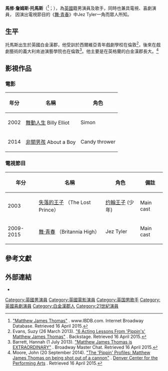 {{Infobox person
| name             = 馬修·詹姆斯·托馬斯
| 本名             =Matthew James Thomas
| image            = 
| caption          = 
| birth_name       =  
| birth_date       = {{Birth_date_and_age|1988|3|3}}
| birth_place      = [[英國|英國]][[白金漢郡|白金漢郡]]
| death_date       = 
| death_place      = 
| death_cause      = 
| body_discovered  = 
| resting_place    = 
| education        = 
| alma_mater       = 
| religion         = 
| hometown         = 
| residence        = 
| nationality      = {{UK}}
| other_names      = 
| occupation       = 演員、歌手、電視演員、喜劇演員
| years_active     = 1999年至今
| spouse           =
| domestic_partner = 
| children         = 
| parents          = 
| known_for        = 《舞·青春》
| awards           = 
| 語言             = [[英語|英語]]
| signature        = 
| website          = 
| IMDb = nm0859228
}}
'''馬修·詹姆斯·托馬斯'''（{{lang-en|'''Matthew James Thomas'''}}<ref>[http://ibdb.com/person.php?id=488509 "Matthew James Thomas"] {{Wayback|url=http://ibdb.com/person.php?id=488509 |date=20150721234754 }}. www.IBDB.com. Internet Broadway Database. Retrieved 16 April 2015.</ref>；{{bd|1988年|3月3日}}），為[[英國|英國]]籍男演員及歌手，同時也兼具電視、喜劇演員，
因演出電視節目的《[[舞·青春|舞·青春]]》中Jez Tyler一角而眾人所知。

==生平==
托馬斯出生於英國白金漢郡，他受訓於西爾維亞青年戲劇學校在倫敦<ref>Evans, Suzy (26 March 2013). [http://www.backstage.com/interview/6-acting-lessons-pippins-matthew-james-thomas/ "6 Acting Lessons From 'Pippin's' Matthew James Thomas"] {{Wayback|url=http://www.backstage.com/interview/6-acting-lessons-pippins-matthew-james-thomas/ |date=20160306201345 }}. Backstage. Retrieved 16 April 2015.</ref>，後來在戲劇藝術的義大利肯迪演藝學院也在倫敦<ref>Barrett, Hannah (1 July 2013). [http://www.broadwaymasterchat.com/2013/07/matthew-james-thomas-is-extraordinary.html "Matthew James Thomas is EXTRAORDINARY"] {{Wayback|url=http://www.broadwaymasterchat.com/2013/07/matthew-james-thomas-is-extraordinary.html |date=20160305042724 }}. Broadway Master Chat. Retrieved 16 April 2015.</ref>。他主要是在英格蘭的白金漢郡長大。<ref>Moore, John (20 September 2014). [http://www.denvercenter.org/blog-posts/news-center/2014/09/20/the-%27pippin%27-profiles-matthew-james-thomas-on-being-shot-out-of-a-cannon "The 'Pippin' Profiles: Matthew James Thomas on being shot out of a cannon"] {{Wayback|url=http://www.denvercenter.org/blog-posts/news-center/2014/09/20/the-%27pippin%27-profiles-matthew-james-thomas-on-being-shot-out-of-a-cannon |date=20160629194839 }}. [https://en.wikipedia.org/wiki/Denver_Center_for_the_Performing_Arts Denver Center for the Performing Arts] {{Wayback|url=https://en.wikipedia.org/wiki/Denver_Center_for_the_Performing_Arts |date=20210309094729 }}. Retrieved 16 April 2015.</ref>

==影視作品==
===電影===
{| class="wikitable"
|-
! 年分 !! 名稱 !! 角色
|-
|2002||[[舞動人生|舞動人生]] Billy Elliot||Simon
|-
|2014||[[單親插班生|非關男孩]] About a Boy|| Candy thrower
|}

===電視節目===
{| class="wikitable"
|-
! 年分 !! 名稱 !! 角色!! 備註
|-
|2003||[[失落的王子|失落的王子]] （The Lost Prince）||[[约翰王子|约翰王子]] (少年)|| Main cast
|-
|2009-2015||[[舞·青春|舞·青春]] （Britannia High）||Jez Tyler||Main cast
|}

== 參考文獻 ==
{{Reflist}}

== 外部連結 ==
* {{IMDb name|0859228}}

{{Authority control}}
{{DEFAULTSORT:Thomas}}
[[Category:英國男演員|Category:英國男演員]]
[[Category:英國電影演員|Category:英國電影演員]]
[[Category:英国男歌手|Category:英国男歌手]]
[[Category:英國喜劇演員|Category:英國喜劇演員]]
[[Category:白金漢郡人|Category:白金漢郡人]]
[[Category:21世紀演員|Category:21世紀演員]]
{{UK-bio-stub}}
